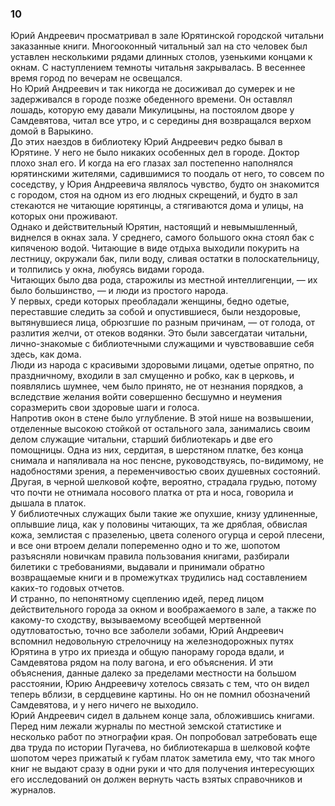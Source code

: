 ### 10 {-}

Юрий Андреевич просматривал в зале Юрятинской городской читальни заказанные книги. Многооконный читальный зал на сто человек был уставлен несколькими рядами длинных столов, узенькими концами к окнам. С наступлением темноты читальня закрывалась. В весеннее время город по вечерам не освещался.<br/> Но Юрий Андреевич и так никогда не досиживал до сумерек и не задерживался в городе позже обеденного времени. Он оставлял лошадь, которую ему давали Микулицыны, на постоялом дворе у Самдевятова, читал все утро, и с середины дня возвращался верхом домой в Варыкино.<br/> До этих наездов в библиотеку Юрий Андреевич редко бывал в Юрятине. У него не было никаких особенных дел в городе. Доктор плохо знал его. И когда на его глазах зал постепенно наполнялся юрятинскими жителями, садившимися то поодаль от него, то совсем по соседству, у Юрия Андреевича являлось чувство, будто он знакомится с городом, стоя на одном из его людных скрещений, и будто в зал стекаются не читающие юрятинцы, а стягиваются дома и улицы, на которых они проживают.<br/> Однако и действительный Юрятин, настоящий и невымышленный, виднелся в окнах зала. У среднего, самого большого окна стоял бак с кипяченою водой. Читающие в виде отдыха выходили покурить на лестницу, окружали бак, пили воду, сливая остатки в полоскательницу, и толпились у окна, любуясь видами города.<br/> Читающих было два рода, старожилы из местной интеллигенции, — их было большинство, — и люди из простого народа.<br/> У первых, среди которых преобладали женщины, бедно одетые, переставшие следить за собой и опустившиеся, были нездоровые, вытянувшиеся лица, обрюзгшие по разным причинам, — от голода, от разлития желчи, от отеков водянки. Это были завсегдатаи читальни, лично-знакомые с библиотечными служащими и чувствовавшие себя здесь, как дома.<br/> Люди из народа с красивыми здоровыми лицами, одетые опрятно, по праздничному, входили в зал смущенно и робко, как в церковь, и появлялись шумнее, чем было принято, не от незнания порядков, а вследствие желания войти совершенно бесшумно и неумения соразмерить свои здоровые шаги и голоса.<br/> Напротив окон в стене было углубление. В этой нише на возвышении, отделенные высокою стойкой от остального зала, занимались своим делом служащие читальни, старший библиотекарь и две его помощницы. Одна из них, сердитая, в шерстяном платке, без конца снимала и напяливала на нос пенсне, руководствуясь, по-видимому, не надобностями зрения, а переменчивостью своих душевных состояний. Другая, в черной шелковой кофте, вероятно, страдала грудью, потому что почти не отнимала носового платка от рта и носа, говорила и дышала в платок.<br/> У библиотечных служащих были такие же опухшие, книзу удлиненные, оплывшие лица, как у половины читающих, та же дряблая, обвислая кожа, землистая с празеленью, цвета соленого огурца и серой плесени, и все они втроем делали попеременно одно и то же, шопотом разъясняли новичкам правила пользования книгами, разбирали билетики с требованиями, выдавали и принимали обратно возвращаемые книги и в промежутках трудились над составлением каких-то годовых отчетов.<br/> И странно, по непонятному сцеплению идей, перед лицом действительного города за окном и воображаемого в зале, а также по какому-то сходству, вызываемому всеобщей мертвенной одутловатостью, точно все заболели зобами, Юрий Андреевич вспомнил недовольную стрелочницу на железнодорожных путях Юрятина в утро их приезда и общую панораму города вдали, и Самдевятова рядом на полу вагона, и его объяснения. И эти объяснения, данные далеко за пределами местности на большом расстоянии, Юрию Андреевичу хотелось связать с тем, что он видел теперь вблизи, в сердцевине картины. Но он не помнил обозначений Самдевятова, и у него ничего не выходило.<br/> Юрий Андреевич сидел в дальнем конце зала, обложившись книгами. Перед ним лежали журналы по местной земской статистике и несколько работ по этнографии края. Он попробовал затребовать еще два труда по истории Пугачева, но библиотекарша в шелковой кофте шопотом через прижатый к губам платок заметила ему, что так много книг не выдают сразу в одни руки и что для получения интересующих его исследований он должен вернуть часть взятых справочников и журналов.

